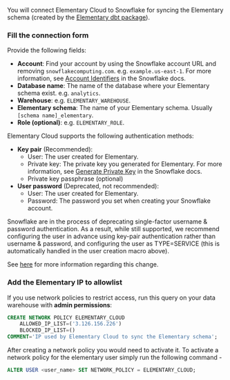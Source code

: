 You will connect Elementary Cloud to Snowflake for syncing the Elementary schema (created by the [Elementary dbt package](/cloud/onboarding/quickstart-dbt-package)).

<Snippet file="cloud/integrations/create-user-operation-snowflake.mdx" />

### Fill the connection form

Provide the following fields:

- **Account**: Find your account by using the Snowflake account URL and removing `snowflakecomputing.com`. e.g. `example.us-east-1`. For more information, see [Account Identifiers](https://docs.snowflake.com/en/user-guide/admin-account-identifier.html) in the Snowflake docs.
- **Database name**: The name of the database where your Elementary schema exist. e.g. `analytics`.
- **Warehouse**: e.g. `ELEMENTARY_WAREHOUSE`.
- **Elementary schema**: The name of your Elementary schema. Usually `[schema name]_elementary`.
- **Role (optional)**: e.g. `ELEMENTARY_ROLE`.

Elementary Cloud supports the following authentication methods:

- **Key pair** (Recommended):
  - User: The user created for Elementary.
  - Private key: The private key you generated for Elementary. For more information, see [Generate Private Key](https://docs.snowflake.com/en/user-guide/key-pair-auth#configuring-key-pair-authentication) in the Snowflake docs.
  - Private key passphrase (optional)
- **User password** (Deprecated, not recommended):
  - User: The user created for Elementary.
  - Password: The password you set when creating your Snowflake account.

<Warning>
  Snowflake are in the process of deprecating single-factor username & password authentication. As a result, while still supported,
  we recommend configuring the user in advance using key-pair authentication rather than username & password, and configuring the user as TYPE=SERVICE 
  (this is automatically handled in the user creation macro above).
 
  See [here](https://docs.snowflake.com/en/user-guide/security-mfa-rollout) for more information regarding this change.
</Warning>

### Add the Elementary IP to allowlist

If you use network policies to restrict access, run this query on your data warehouse with **admin permissions**:

```sql
CREATE NETWORK POLICY ELEMENTARY_CLOUD
	ALLOWED_IP_LIST=('3.126.156.226')
	BLOCKED_IP_LIST=()
COMMENT='IP used by Elementary Cloud to sync the Elementary schema';
```

After creating a network policy you would need to activate it. To activate a network policy for the elementary user simply run the following command -

```sql
ALTER USER <user_name> SET NETWORK_POLICY = ELEMENTARY_CLOUD;
```
